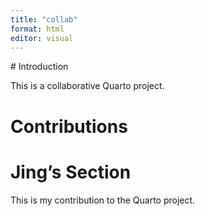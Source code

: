 ```yaml
---
title: "collab"
format: html
editor: visual
---
```


\# Introduction

This is a collaborative Quarto project.

# Contributions

<!-- Student sections will go here -->
# Jing’s Section

This is my contribution to the Quarto project.